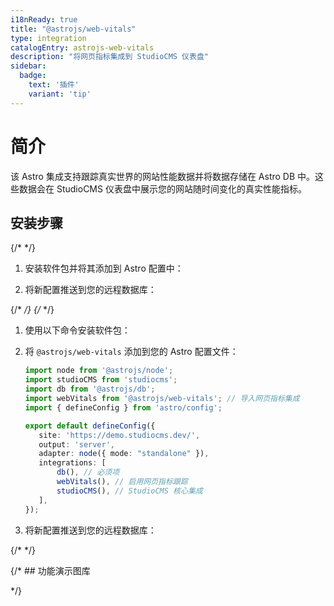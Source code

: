```yaml
---
i18nReady: true
title: "@astrojs/web-vitals"
type: integration
catalogEntry: astrojs-web-vitals
description: "将网页指标集成到 StudioCMS 仪表盘"
sidebar:
  badge: 
    text: '插件'
    variant: 'tip'
---
```



# 简介

该 Astro 集成支持跟踪真实世界的网站性能数据并将数据存储在 Astro DB 中。这些数据会在 StudioCMS 仪表盘中展示您的网站随时间变化的真实性能指标。

## 安装步骤
<Tabs syncKey='install-method'>
  <TabItem label="Astro 安装方式" icon='astro'>
{/* <Steps> */}

1. 安装软件包并将其添加到 Astro 配置中：

   <PackageManagers type="exec" pkg="astro" args="add @astrojs/web-vitals" />

2. 将新配置推送到您的远程数据库：

   <PackageManagers type="exec" pkg="astro" args="db push" />

{/* </Steps> */}
  </TabItem>
  <TabItem label="手动安装方式" icon='seti:powershell'>
{/* <Steps> */}

1. 使用以下命令安装软件包：

   <PackageManagers pkg="@astrojs/web-vitals" />

2. 将 `@astrojs/web-vitals` 添加到您的 Astro 配置文件：

   ```ts twoslash title="astro.config.mjs" {12} ins={4, 13}
   import node from '@astrojs/node';
   import studioCMS from 'studiocms';
   import db from '@astrojs/db';
   import webVitals from '@astrojs/web-vitals'; // 导入网页指标集成
   import { defineConfig } from 'astro/config';

   export default defineConfig({
      site: 'https://demo.studiocms.dev/',
      output: 'server',
      adapter: node({ mode: "standalone" }),
      integrations: [
          db(), // 必须项 
          webVitals(), // 启用网页指标跟踪
          studioCMS(), // StudioCMS 核心集成
      ],
   });
   ```

3. 将新配置推送到您的远程数据库：

   <PackageManagers type="exec" pkg="astro" args="db push" />

{/* </Steps> */}
</TabItem>
</Tabs>


{/* ## 功能演示图库

<Gallery galleryImages={webVitalsImages} /> */}